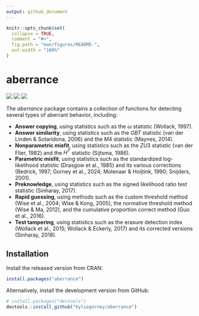---
output: github_document
---

<!-- README.md is generated from README.Rmd. Please edit that file -->

```{r, include = FALSE}
knitr::opts_chunk$set(
  collapse = TRUE,
  comment = "#>",
  fig.path = "man/figures/README-",
  out.width = "100%"
)
```

# aberrance

<!-- badges: start -->
[![](https://www.r-pkg.org/badges/version/aberrance)](https://CRAN.R-project.org/package=aberrance)
[![](https://cranlogs.r-pkg.org/badges/grand-total/aberrance)](https://CRAN.R-project.org/package=aberrance)
[![](https://cranlogs.r-pkg.org/badges/aberrance)](https://CRAN.R-project.org/package=aberrance)
<!-- badges: end -->

The *aberrance* package contains a collection of functions for detecting several types of aberrant behavior, including:

- **Answer copying**, using statistics such as the $\omega$ statistic (Wollack, 1997).
- **Answer similarity**, using statistics such as the $GBT$ statistic (van der Linden & Sotaridona, 2006) and the $M4$ statistic (Maynes, 2014).
- **Nonparametric misfit**, using statistics such as the $ZU3$ statistic (van der Flier, 1982) and the $H^T$ statistic (Sijtsma, 1986).
- **Parametric misfit**, using statistics such as the standardized log-likelihood statistic (Drasgow et al., 1985) and its various corrections (Bedrick, 1997; Gorney et al., 2024; Molenaar & Hoijtink, 1990; Snijders, 2001).
- **Preknowledge**, using statistics such as the signed likelihood ratio test statistic (Sinharay, 2017).
- **Rapid guessing**, using methods such as the custom threshold method (Wise et al., 2004; Wise & Kong, 2005), the normative threshold method (Wise & Ma, 2012), and the cumulative proportion correct method (Guo et al., 2016).
- **Test tampering**, using statistics such as the erasure detection index (Wollack et al., 2015; Wollack & Eckerly, 2017) and its corrected versions (Sinharay, 2018).

## Installation

Install the released version from CRAN:
```{r CRAN, eval = FALSE}
install.packages("aberrance")
```

Alternatively, install the development version from GitHub:

```{r GitHub, eval = FALSE}
# install.packages("devtools")
devtools::install_github("kyliegorney/aberrance")
```
